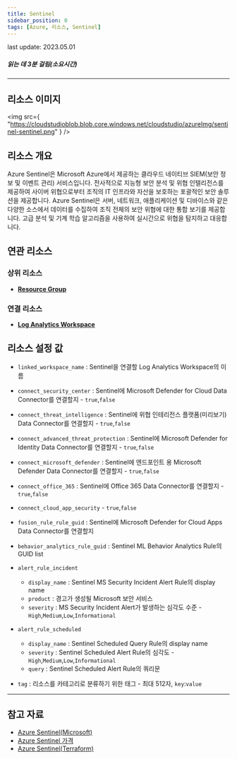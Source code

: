 ```yaml
---
title: Sentinel
sidebar_position: 0
tags: [Azure, 리소스, Sentinel]
---
```


<span className="theme-doc-version-badge badge badge--secondary">
    last update: 2023.05.01
</span>

##### 읽는 데 3분 걸림(소요시간)

---

## 리소스 이미지

<img
    src={
        "https://cloudstudioblob.blob.core.windows.net/cloudstudio/azureImg/sentinel-sentinel.png"
    }
/>

## 리소스 개요

Azure Sentinel은 Microsoft Azure에서 제공하는 클라우드 네이티브 SIEM(보안 정보 및 이벤트 관리) 서비스입니다.
전사적으로 지능형 보안 분석 및 위협 인텔리전스를 제공하여 사이버 위협으로부터 조직의 IT 인프라와 자산을 보호하는 포괄적인 보안 솔루션을 제공합니다.
Azure Sentinel은 서버, 네트워크, 애플리케이션 및 디바이스와 같은 다양한 소스에서 데이터를 수집하여 조직 전체의 보안 위협에 대한 통합 보기를 제공합니다.
고급 분석 및 기계 학습 알고리즘을 사용하여 실시간으로 위협을 탐지하고 대응합니다.

## 연관 리소스

### 상위 리소스

-   [**Resource Group**](https://docs.cstudio.app/docs/resource/azure/Base/ResourceGroup)

### 연결 리소스

-   [**Log Analytics Workspace**](https://docs.cstudio.app/docs/resource/azure/LogAnalytics/LogAnalyticsWorkspace)

## 리소스 설정 값

-   `linked_workspace_name` : Sentinel을 연결할 Log Analytics Workspace의 이름

-   `connect_security_center` : Sentinel에 Microsoft Defender for Cloud Data Connector를 연결할지 - `true`,`false`
-   `connect_threat_intelligence` : Sentinel에 위협 인테리전스 플랫폼(미리보기) Data Connector를 연결할지 - `true`,`false`

-   `connect_advanced_threat_protection` : Sentinel에 Microsoft Defender for Identity Data Connector를 연결할지 - `true`,`false`

-   `connect_microsoft_defender` : Sentinel에 엔드포인트 용 Microsoft Defender Data Connector를 연결할지 - `true`,`false`

-   `connect_office_365` : Sentinel에 Office 365 Data Connector를 연결할지 - `true`,`false`

-   `connect_cloud_app_security` - `true`,`false`

-   `fusion_rule_rule_guid` : Sentinel에 Microsoft Defender for Cloud Apps Data Connector를 연결할지

-   `behavior_analytics_rule_guid` : Sentinel ML Behavior Analytics Rule의 GUID list

-   `alert_rule_incident`

    -   `display_name` : Sentinel MS Security Incident Alert Rule의 display name
    -   `product` : 경고가 생성될 Microsoft 보안 서비스
    -   `severity` : MS Security Incident Alert가 발생하는 심각도 수준 - `High`,`Medium`,`Low`,`Informational`

-   `alert_rule_scheduled`

    -   `display_name` : Sentinel Scheduled Query Rule의 display name
    -   `severity` : Sentinel Scheduled Alert Rule의 심각도 - `High`,`Medium`,`Low`,`Informational`
    -   `query` : Sentinel Scheduled Alert Rule의 쿼리문

-   `tag` : 리소스를 카테고리로 분류하기 위한 태그 - 최대 512자, `key`:`value`

---

## 참고 자료

-   [Azure Sentinel(Microsoft)](https://learn.microsoft.com/ko-kr/azure/sentinel/overview)
-   [Azure Sentinel 가격](https://azure.microsoft.com/en-us/pricing/details/microsoft-sentinel/)
-   [Azure Sentinel(Terraform)](https://registry.terraform.io/providers/hashicorp/azurerm/latest/docs/resources/log_analytics_solution)
